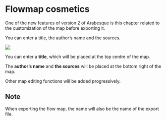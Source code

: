# Flowmap cosmetics

One of the new features of version 2 of Arabesque is this chapter related to the customization of the map before exporting it.

You can enter a title, the author's name and the sources.

![](images/flowmap-customization.PNG){fig-align="left"}

You can enter a **title**, which will be placed at the top centre of the map.

The **author's name** and **the sources** will be placed at the bottom right of the map.

Other map editing functions will be added progressively.

::: {.callout-note appearance="simple"}
## Note

When exporting the flow map, the name will also be the name of the export file.
:::
